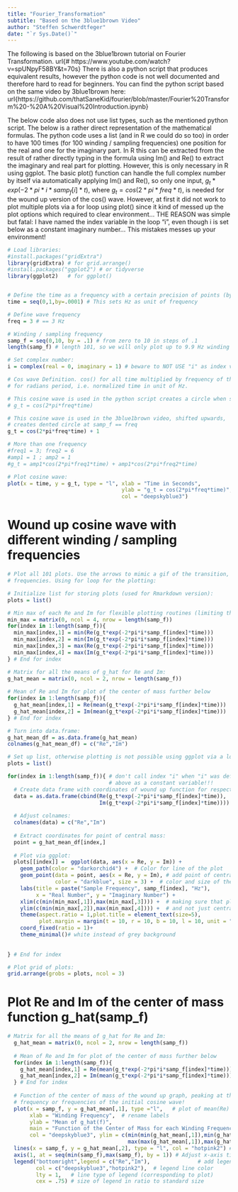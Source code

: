 ---
title: "Fourier_Transformation"
subtitle: "Based on the 3blue1brown Video"
author: "Steffen Schwerdtfeger"
date: "`r Sys.Date()`"
---

The following is based on the 3blue1brown tutorial on Fourier Transformation.
url{# https://www.youtube.com/watch?v=spUNpyF58BY&t=70s}
There is also a python script that produces equivalent results, however the
python code is not well documented and therefore hard to read for beginners.
You can find the python script based on the same video by 3blue1brown here: 
url{https://github.com/thatSaneKid/fourier/blob/master/Fourier%20Transform%20-%20A%20Visual%20Introduction.ipynb}

The below code also does not use list types, such as the mentioned python script.
The below is a rather direct representation of the mathematical formulas.
The python code uses a list (and in R we could do so too) in order to have
100 times (for 100 winding / sampling frequencies) one position for the real
and one for the imaginary part. In R this can be extracted from the result
of rather directly typing in the formula using Im() and Re() to extract the
imaginary and real part for plotting. However, this is only necessary in R
using ggplot. The basic plot() function can handle the full complex number
by itself via automatically applying Im() and Re(), so only one input,
$g_t*exp(-2*pi*i*samp_f[i]*t)$, where $g_t = cos(2*pi*freq*t)$, is needed
for the wound up version of the cos() wave. However, at first it did not work to plot
multiple plots via a for loop using plot() since it kind of messed up 
the plot options which required to clear environment... THE REASON was simple 
but fatal: I have named the index variable in the loop "i", even though i is 
set below as a constant imaginary number... This mistakes messes up your environment!


```{r}
# Load libraries:
#install.packages("gridExtra")
library(gridExtra) # for grid.arrange()
#install.packages("ggplot2") # or tidyverse
library(ggplot2)   # for ggplot()


# Define the time as a frequency with a certain precision of points (by=):
time = seq(0,1,by=.0001) # This sets Hz as unit of frequency

# Define wave frequency 
freq = 3 # == 3 Hz

# Winding / sampling frequency
samp_f = seq(0,10, by = .1) # from zero to 10 in steps of .1
length(samp_f) # length 101, so we will only plot up to 9.9 Hz winding freq (same in the python script)

# Set complex number:
i = complex(real = 0, imaginary = 1) # beware to NOT USE "i" as index variable in a for loop from now on!!

# Cos wave Definition. cos() for all time multiplied by frequency of the cos() wave and 2*pi 
# for radians period, i.e. normalized time in unit of Hz. 

# This cosine wave is used in the python script creates a circle when samp_f == freq:
# g_t = cos(2*pi*freq*time) 

# This cosine wave is used in the 3blue1brown video, shifted upwards, 
# creates dented circle at samp_f == freq
g_t = cos(2*pi*freq*time) + 1 

# More than one frequency
#freq1 = 3; freq2 = 6
#amp1 = 1 ; amp2 = 1
#g_t = amp1*cos(2*pi*freq1*time) + amp1*cos(2*pi*freq2*time) 

# Plot cosine wave:
plot(x = time, y = g_t, type = "l", xlab = "Time in Seconds", 
                                    ylab = "g_t = cos(2*pi*freq*time)", 
                                    col = "deepskyblue3")


```

# Wound up cosine wave with different winding / sampling frequencies

```{r , fig.asp = 15, fig.width = 8}
# Plot all 101 plots. Use the arrows to mimic a gif of the transition, using different sampling 
# frequencies. Using for loop for the plotting:

# Initialize list for storing plots (used for Rmarkdown version):
plots = list()

# Min max of each Re and Im for flexible plotting routines (limiting the y- and x-axis of a plot):
min_max = matrix(0, ncol = 4, nrow = length(samp_f))
for(index in 1:length(samp_f)){
  min_max[index,1] = min(Re(g_t*exp(-2*pi*i*samp_f[index]*time)))
  min_max[index,2] = min(Im(g_t*exp(-2*pi*i*samp_f[index]*time)))
  min_max[index,3] = max(Re(g_t*exp(-2*pi*i*samp_f[index]*time)))
  min_max[index,4] = max(Im(g_t*exp(-2*pi*i*samp_f[index]*time)))
} # End for index

# Matrix for all the means of g_hat for Re and Im:
g_hat_mean = matrix(0, ncol = 2, nrow = length(samp_f))
  
# Mean of Re and Im for plot of the center of mass further below
for(index in 1:length(samp_f)){
  g_hat_mean[index,1] = Re(mean(g_t*exp(-2*pi*i*samp_f[index]*time)))
  g_hat_mean[index,2] = Im(mean(g_t*exp(-2*pi*i*samp_f[index]*time)))
} # End for index

# Turn into data.frame:
g_hat_mean_df = as.data.frame(g_hat_mean)
colnames(g_hat_mean_df) = c("Re","Im")

# Set up list, otherwise plotting is not possible using ggplot via a loop:
plots = list()

for(index in 1:length(samp_f)){ # don't call index "i" when "i" was defined 
                                # above as a constant variable!!!
  # Create data frame with coordinates of wound up function for respective samp_f[index]:
  data = as.data.frame(cbind(Re(g_t*exp(-2*pi*i*samp_f[index]*time)), 
                             Im(g_t*exp(-2*pi*i*samp_f[index]*time))))
  
  # Adjust colnames:
  colnames(data) = c("Re","Im")
  
  # Extract coordinates for point of central mass:
  point = g_hat_mean_df[index,]
  
  # Plot via ggplot:
  plots[[index]] =  ggplot(data, aes(x = Re, y = Im)) +
    geom_path(color = "darkorchid4") +  # Color for line of the plot
    geom_point(data = point, aes(x = Re, y = Im), # add point of central mass
               color = "darkblue", size = 3) +  # color and size of the point
    labs(title = paste("Sample Frequency", samp_f[index], "Hz"), 
         x = "Real Number", y = "Imaginary Number") +
    xlim(c(min(min_max[,1]),max(min_max[,3]))) +  # making sure that plot is not out of bounds
    ylim(c(min(min_max[,2]),max(min_max[,4]))) +  # and not just centralized
    theme(aspect.ratio = 1,plot.title = element_text(size=5), 
          plot.margin = margin(t = 10, r = 10, b = 10, l = 10, unit = "pt"))+ 
    coord_fixed(ratio = 1)+
    theme_minimal()# white instead of grey background
     
    
} # End for index

# Plot grid of plots:
grid.arrange(grobs = plots, ncol = 3)

```

# Plot Re and Im of the center of mass function g_hat(samp_f)

```{r}
# Matrix for all the means of g_hat for Re and Im:
  g_hat_mean = matrix(0, ncol = 2, nrow = length(samp_f))
  
  # Mean of Re and Im for plot of the center of mass further below
  for(index in 1:length(samp_f)){
    g_hat_mean[index,1] = Re(mean(g_t*exp(-2*pi*i*samp_f[index]*time)))
    g_hat_mean[index,2] = Im(mean(g_t*exp(-2*pi*i*samp_f[index]*time)))
  } # End for index
  
  # Function of the center of mass of the wound up graph, peaking at the 
  # frequency or frequencies of the initial cosine wave!
  plot(x = samp_f, y = g_hat_mean[,1], type ="l",   # plot of mean(Re)
       xlab = "Winding Frequency",  # rename labels
       ylab = "Mean of g_hat(f)",
       main = "Function of the Center of Mass for each Winding Frequency",
       col = "deepskyblue3", ylim = c(min(min(g_hat_mean[,1]),min(g_hat_mean[,2])), 
                                      max(max(g_hat_mean[,1]),max(g_hat_mean[,2]))))
  lines(x = samp_f, y = g_hat_mean[,2], type = "l", col = "hotpink2") # Add mean(Im) to plot
  axis(1, at = seq(min(samp_f),max(samp_f), by = 1)) # Adjust x-axis tick mark (every integer step)
  legend("bottomright",legend = c("Re","Im"),               # add legend
         col = c("deepskyblue3","hotpink2"),  # legend line color
         lty = 1,   # line type of legend (corresponding to plot)
         cex = .75) # size of legend in ratio to standard size
  
```





